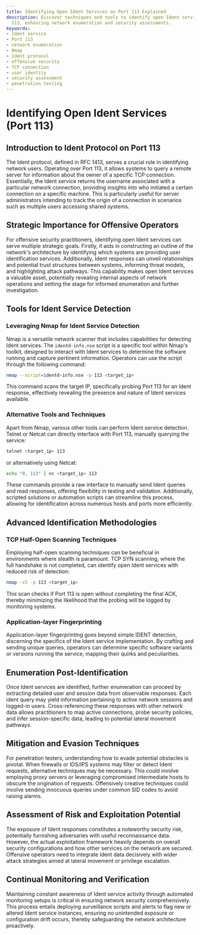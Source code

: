 ```yaml
---
title: Identifying Open Ident Services on Port 113 Explained
description: Discover techniques and tools to identify open Ident services on Port
  113, enhancing network enumeration and security assessments.
keywords:
- Ident service
- Port 113
- network enumeration
- Nmap
- Ident protocol
- offensive security
- TCP connection
- user identity
- security assessment
- penetration testing
---
```


# Identifying Open Ident Services (Port 113)

## Introduction to Ident Protocol on Port 113

The Ident protocol, defined in RFC 1413, serves a crucial role in identifying network users. Operating over Port 113, it allows systems to query a remote server for information about the owner of a specific TCP connection. Essentially, the Ident service returns the username associated with a particular network connection, providing insights into who initiated a certain connection on a specific machine. This is particularly useful for server administrators intending to track the origin of a connection in scenarios such as multiple users accessing shared systems.

## Strategic Importance for Offensive Operators

For offensive security practitioners, identifying open Ident services can serve multiple strategic goals. Firstly, it aids in constructing an outline of the network's architecture by identifying which systems are providing user identification services. Additionally, Ident responses can unveil relationships and potential trust structures between systems, informing threat models, and highlighting attack pathways. This capability makes open Ident services a valuable asset, potentially revealing internal aspects of network operations and setting the stage for informed enumeration and further investigation.

## Tools for Ident Service Detection

### Leveraging Nmap for Ident Service Detection

Nmap is a versatile network scanner that includes capabilities for detecting Ident services. The `identd-info.nse` script is a specific tool within Nmap's toolkit, designed to interact with Ident services to determine the software running and capture pertinent information. Operators can use the script through the following command:

```bash
nmap --script=identd-info.nse -p 113 <target_ip>
```

This command scans the target IP, specifically probing Port 113 for an Ident response, effectively revealing the presence and nature of Ident services available.

### Alternative Tools and Techniques

Apart from Nmap, various other tools can perform Ident service detection. Telnet or Netcat can directly interface with Port 113, manually querying the service:

```bash
telnet <target_ip> 113
```

or alternatively using Netcat:

```bash
echo "0, 113" | nc <target_ip> 113
```

These commands provide a raw interface to manually send Ident queries and read responses, offering flexibility in testing and validation. Additionally, scripted solutions or automation scripts can streamline this process, allowing for identification across numerous hosts and ports more efficiently.

## Advanced Identification Methodologies

### TCP Half-Open Scanning Techniques

Employing half-open scanning techniques can be beneficial in environments where stealth is paramount. TCP SYN scanning, where the full handshake is not completed, can identify open Ident services with reduced risk of detection:

```bash
nmap -sS -p 113 <target_ip>
```

This scan checks if Port 113 is open without completing the final ACK, thereby minimizing the likelihood that the probing will be logged by monitoring systems.

### Application-layer Fingerprinting

Application-layer fingerprinting goes beyond simple IDENT detection, discerning the specifics of the Ident service implementation. By crafting and sending unique queries, operators can determine specific software variants or versions running the service, mapping their quirks and peculiarities.

## Enumeration Post-Identification

Once Ident services are identified, further enumeration can proceed by extracting detailed user and session data from observable responses. Each ident query may yield information pertaining to active network sessions and logged-in users. Cross-referencing these responses with other network data allows practitioners to map active connections, probe security policies, and infer session-specific data, leading to potential lateral movement pathways.

## Mitigation and Evasion Techniques

For penetration testers, understanding how to evade potential obstacles is pivotal. When firewalls or IDS/IPS systems may filter or detect Ident requests, alternative techniques may be necessary. This could involve employing proxy servers or leveraging compromised intermediate hosts to obscure the origination of requests. Offensively creative techniques could involve sending innocuous queries under common SID codes to avoid raising alarms.

## Assessment of Risk and Exploitation Potential

The exposure of Ident responses constitutes a noteworthy security risk, potentially furnishing adversaries with useful reconnaissance data. However, the actual exploitation framework heavily depends on overall security configurations and how other services on the network are secured. Offensive operators need to integrate Ident data decisively with wider attack strategies aimed at lateral movement or privilege escalation.

## Continual Monitoring and Verification

Maintaining constant awareness of Ident service activity through automated monitoring setups is critical in ensuring network security comprehensively. This process entails deploying surveillance scripts and alerts to flag new or altered Ident service instances, ensuring no unintended exposure or configuration drift occurs, thereby safeguarding the network architecture proactively.